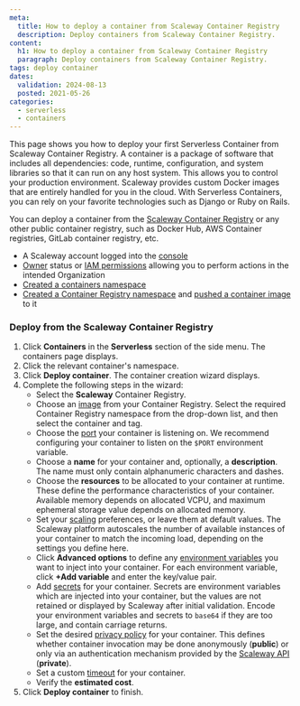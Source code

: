 ```yaml
---
meta:
  title: How to deploy a container from Scaleway Container Registry
  description: Deploy containers from Scaleway Container Registry.
content:
  h1: How to deploy a container from Scaleway Container Registry
  paragraph: Deploy containers from Scaleway Container Registry.
tags: deploy container
dates:
  validation: 2024-08-13
  posted: 2021-05-26
categories:
  - serverless
  - containers
---
```


This page shows you how to deploy your first Serverless Container from Scaleway Container Registry. A container is a package of software that includes all dependencies: code, runtime, configuration, and system libraries so that it can run on any host system. This allows you to control your production environment. Scaleway provides custom Docker images that are entirely handled for you in the cloud. With Serverless Containers, you can rely on your favorite technologies such as Django or Ruby on Rails.

You can deploy a container from the [Scaleway Container Registry](/containers/container-registry/quickstart/) or any other public container registry, such as Docker Hub, AWS Container registries, GitLab container registry, etc.

<Macro id="requirements" />

- A Scaleway account logged into the [console](https://console.scaleway.com)
- [Owner](/identity-and-access-management/iam/concepts/#owner) status or [IAM permissions](/identity-and-access-management/iam/concepts/#permission) allowing you to perform actions in the intended Organization
- [Created a containers namespace](/serverless/containers/how-to/create-a-containers-namespace/)
- [Created a Container Registry namespace](/containers/container-registry/how-to/create-namespace/) and [pushed a container image](/containers/container-registry/how-to/push-images/) to it

### Deploy from the Scaleway Container Registry

1. Click **Containers** in the **Serverless** section of the side menu. The containers page displays.
2. Click the relevant container's namespace.
3. Click **Deploy container**. The container creation wizard displays.
4. Complete the following steps in the wizard:
    - Select the **Scaleway** Container Registry.
    - Choose an [image](/serverless/containers/concepts/#image) from your Container Registry. Select the required Container Registry namespace from the drop-down list, and then select the container and tag.
    - Choose the [port](/serverless/containers/concepts/#port) your container is listening on. We recommend configuring your container to listen on the `$PORT` environment variable.
    - Choose a **name** for your container and, optionally, a **description**. The name must only contain alphanumeric characters and dashes.
    - Choose the **resources** to be allocated to your container at runtime. These define the performance characteristics of your container.
        <Message type="note">
        Available memory depends on allocated VCPU, and maximum ephemeral storage value depends on allocated memory.
        </Message>
    - Set your [scaling](/serverless/containers/concepts/#scaling) preferences, or leave them at default values. The Scaleway platform autoscales the number of available instances of your container to match the incoming load, depending on the settings you define here.
    - Click **Advanced options** to define any [environment variables](/serverless/containers/concepts/#environment-variables) you want to inject into your container. For each environment variable, click **+Add variable** and enter the key/value pair.
    - Add [secrets](/serverless/containers/concepts/#secrets) for your container. Secrets are environment variables which are injected into your container, but the values are not retained or displayed by Scaleway after initial validation.
        <Message type="note">
        Encode your environment variables and secrets to `base64` if they are too large, and contain carriage returns.
        </Message>
    - Set the desired [privacy policy](/serverless/containers/concepts/#privacy-policy) for your container. This defines whether container invocation may be done anonymously (**public**) or only via an authentication mechanism provided by the [Scaleway API](https://www.scaleway.com/en/developers/api/serverless-containers/#authentication) (**private**).
    - Set a custom [timeout](/serverless/containers/concepts/#timeout) for your container.
    - Verify the **estimated cost**.
5. Click **Deploy container** to finish.


